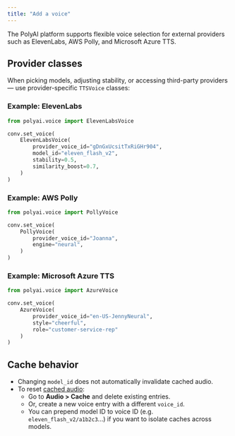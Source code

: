 ```yaml
---
title: "Add a voice"
---
```


The PolyAI platform supports flexible voice selection for external providers such as ElevenLabs, AWS Polly,
and Microsoft Azure TTS.

## Provider classes

When picking models, adjusting stability, or accessing third-party providers — use provider-specific `TTSVoice` classes:

### Example: ElevenLabs

```python
from polyai.voice import ElevenLabsVoice

conv.set_voice(
    ElevenLabsVoice(
        provider_voice_id="gDnGxUcsitTxRiGHr904",
        model_id="eleven_flash_v2",
        stability=0.5,
        similarity_boost=0.7,
    )
)
```

### Example: AWS Polly

```python
from polyai.voice import PollyVoice

conv.set_voice(
    PollyVoice(
        provider_voice_id="Joanna",
        engine="neural",
    )
)
```

### Example: Microsoft Azure TTS

```python
from polyai.voice import AzureVoice

conv.set_voice(
    AzureVoice(
        provider_voice_id="en-US-JennyNeural",
        style="cheerful",
        role="customer-service-rep"
    )
)
```

## Cache behavior
* Changing `model_id` does not automatically invalidate cached audio.
* To reset [cached audio](/audio-management/introduction):
    * Go to **Audio > Cache** and delete existing entries.
	* Or, create a new voice entry with a different `voice_id`.
	* You can prepend model ID to voice ID (e.g. `eleven_flash_v2/a1b2c3`...) if you want to isolate caches across models.